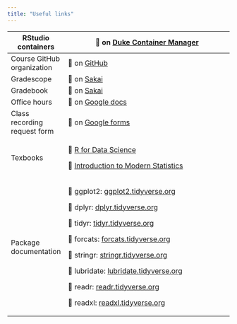 ```yaml
---
title: "Useful links"
---
```


+------------------------------+--------------------------------------------------------------------------------------------------------------------------------------------------------+
| RStudio containers           | 🔗 on [Duke Container Manager](https://cmgr.oit.duke.edu/containers)                                                                                   |
+==============================+========================================================================================================================================================+
| Course GitHub organization   | 🔗 on [GitHub](https://github.com/sta199-f22-2)                                                                                                        |
+------------------------------+--------------------------------------------------------------------------------------------------------------------------------------------------------+
| Gradescope                   | 🔗 on [Sakai](https://sakai.duke.edu/portal/site/d55dc1df-28e1-4637-be6f-6ba7c848fabf/page/e6e5b35b-ae85-4d98-8c56-ec6c559db637)                       |
+------------------------------+--------------------------------------------------------------------------------------------------------------------------------------------------------+
| Gradebook                    | 🔗 on [Sakai](https://sakai.duke.edu/portal/site/d55dc1df-28e1-4637-be6f-6ba7c848fabf/tool/1d0ca2ac-6304-46b2-a6ac-de5a93f677b2/)                      |
+------------------------------+--------------------------------------------------------------------------------------------------------------------------------------------------------+
| Office hours                 | 🔗 on [Google docs](https://docs.google.com/spreadsheets/d/1Jgujcf6xor-63a_qfltwfMkHQtaBJHtUetd-rEpXljw/edit?usp=drive_web&ouid=113269240218009175773) |
+------------------------------+--------------------------------------------------------------------------------------------------------------------------------------------------------+
| Class recording request form | 🔗 on [Google forms](https://forms.gle/1ckJVZU9unoxkaJ39)                                                                                              |
+------------------------------+--------------------------------------------------------------------------------------------------------------------------------------------------------+
| Texbooks                     | 🔗 [R for Data Science](https://r4ds.hadley.nz/)                                                                                                       |
|                              |                                                                                                                                                        |
|                              | 🔗 [Introduction to Modern Statistics](https://openintro-ims.netlify.app/)                                                                             |
+------------------------------+--------------------------------------------------------------------------------------------------------------------------------------------------------+
| Package documentation        | 🔗 ggplot2: [ggplot2.tidyverse.org](https://ggplot2.tidyverse.org/)                                                                                    |
|                              |                                                                                                                                                        |
|                              | 🔗 dplyr: [dplyr.tidyverse.org](https://dplyr.tidyverse.org/)                                                                                          |
|                              |                                                                                                                                                        |
|                              | 🔗 tidyr: [tidyr.tidyverse.org](https://tidyr.tidyverse.org/)                                                                                          |
|                              |                                                                                                                                                        |
|                              | 🔗 forcats: [forcats.tidyverse.org](https://forcats.tidyverse.org/)                                                                                    |
|                              |                                                                                                                                                        |
|                              | 🔗 stringr: [stringr.tidyverse.org](https://stringr.tidyverse.org/)                                                                                    |
|                              |                                                                                                                                                        |
|                              | 🔗 lubridate: [lubridate.tidyverse.org](https://lubridate.tidyverse.org/)                                                                              |
|                              |                                                                                                                                                        |
|                              | 🔗 readr: [readr.tidyverse.org](https://readr.tidyverse.org/)                                                                                          |
|                              |                                                                                                                                                        |
|                              | 🔗 readxl: [readxl.tidyverse.org](https://readxl.tidyverse.org/)                                                                                       |
+------------------------------+--------------------------------------------------------------------------------------------------------------------------------------------------------+
